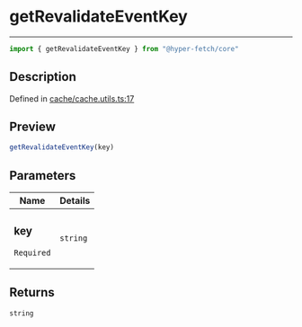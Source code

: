 

# getRevalidateEventKey

<div class="api-docs__separator" data-reactroot="">

---

</div><div class="api-docs__import" data-reactroot="">

```ts
import { getRevalidateEventKey } from "@hyper-fetch/core"
```

</div><div class="api-docs__section">

## Description

</div><div class="api-docs__description"><span class="api-docs__do-not-parse">



</span></div><p class="api-docs__definition">

Defined in [cache/cache.utils.ts:17](https://github.com/BetterTyped/hyper-fetch/blob/c44d728f/packages/core/src/cache/cache.utils.ts#L17)

</p><div class="api-docs__section">

## Preview

</div><div class="api-docs__preview fn">

```ts
getRevalidateEventKey(key)
```

</div><div class="api-docs__section">

## Parameters

</div><div class="api-docs__parameters"><table><thead><tr><th>Name</th><th>Details</th></tr></thead><tbody><tr param-data="key"><td class="api-docs__param-name required">

### key 

`Required`

</td><td class="api-docs__param-type">

`string`

</td></tr></tbody></table></div><div class="api-docs__section">

## Returns

</div><div class="api-docs__returns">

```ts
string
```

</div>